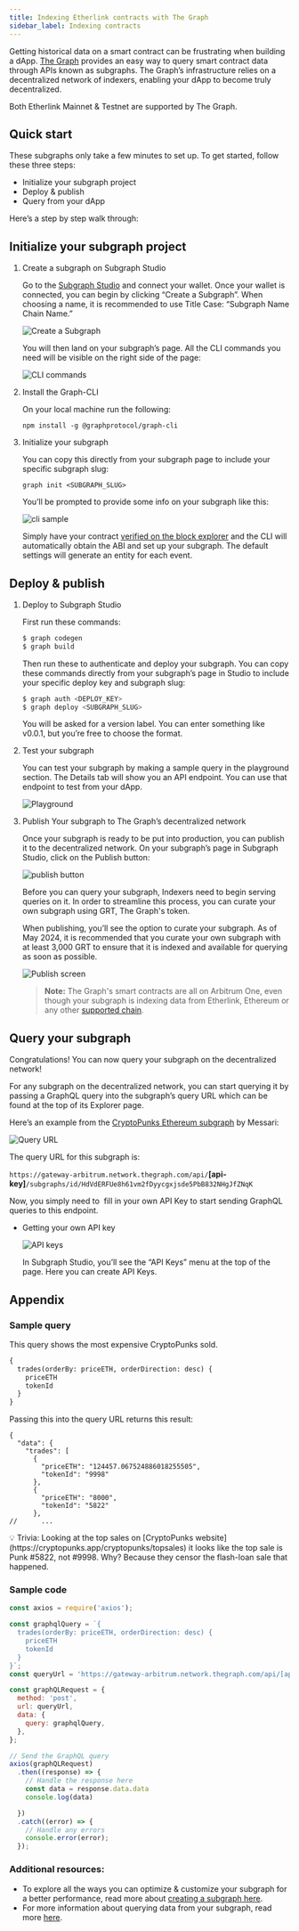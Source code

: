 ```yaml
---
title: Indexing Etherlink contracts with The Graph
sidebar_label: Indexing contracts
---
```



Getting historical data on a smart contract can be frustrating when building a dApp. [The Graph](https://thegraph.com/) provides an easy way to query smart contract data through APIs known as subgraphs. The Graph’s infrastructure relies on a decentralized network of indexers, enabling your dApp to become truly decentralized.

Both Etherlink Mainnet & Testnet are supported by The Graph. 

## Quick start

These subgraphs only take a few minutes to set up. To get started, follow these three steps:

 - Initialize your subgraph project
 - Deploy & publish
 - Query from your dApp

Here’s a step by step walk through:

## Initialize your subgraph project

1. Create a subgraph on Subgraph Studio⁠

    Go to the [Subgraph Studio](https://thegraph.com/studio/) and connect your wallet. Once your wallet is connected, you can begin by clicking “Create a Subgraph”. When choosing a name, it is recommended to use Title Case: “Subgraph Name Chain Name.”

    ![Create a Subgraph](/img/thegraph-studio-create-subgraph.png)

    You will then land on your subgraph’s page. All the CLI commands you need will be visible on the right side of the page:

    ![CLI commands](/img/thegraph-studio-cli-commands.png)


2. Install the Graph-CLI⁠

    On your local machine run the following:
    ```
    npm install -g @graphprotocol/graph-cli
    ```

3. Initialize your subgraph⁠

    You can copy this directly from your subgraph page to include your specific subgraph slug:
    ```
    graph init <SUBGRAPH_SLUG>
    ```
    You’ll be prompted to provide some info on your subgraph like this:

    ![cli sample](/img/thegraph-thegraph-cli-initialize-output.png)

    Simply have your contract [verified on the block explorer](https://docs.etherlink.com/building-on-etherlink/verifying-contracts) and the CLI will automatically obtain the ABI and set up your subgraph. The default settings will generate an entity for each event. 

## Deploy & publish

1. Deploy to Subgraph Studio⁠

    First run these commands:

    ```bash
    $ graph codegen
    $ graph build
    ```

    Then run these to authenticate and deploy your subgraph. You can copy these commands directly from your subgraph’s page in Studio to include your specific deploy key and subgraph slug:

    ```bash
    $ graph auth <DEPLOY_KEY>
    $ graph deploy <SUBGRAPH_SLUG>
    ```

    You will be asked for a version label. You can enter something like v0.0.1, but you’re free to choose the format.

2. Test your subgraph⁠

    You can test your subgraph by making a sample query in the playground section. The Details tab will show you an API endpoint. You can use that endpoint to test from your dApp.

    ![Playground](/img/thegraph-studio-playground.png)


3. Publish Your subgraph to The Graph’s decentralized network

    Once your subgraph is ready to be put into production, you can publish it to the decentralized network. On your subgraph’s page in Subgraph Studio, click on the Publish button:

    ![publish button](/img/thegraph-studio-publish-button.png)


    Before you can query your subgraph, Indexers need to begin serving queries on it. In order to streamline this process, you can curate your own subgraph using GRT, The Graph's token.

    When publishing, you’ll see the option to curate your subgraph. As of May 2024, it is recommended that you curate your own subgraph with at least 3,000 GRT to ensure that it is indexed and available for querying as soon as possible.

    ![Publish screen](/img/thegraph-studio-publish-modal.png)

    > **Note:** The Graph's smart contracts are all on Arbitrum One, even though your subgraph is indexing data from Etherlink, Ethereum or any other [supported chain](https://thegraph.com/docs/en/developing/supported-networks/). 

## Query your subgraph

Congratulations! You can now query your subgraph on the decentralized network!

For any subgraph on the decentralized network, you can start querying it by passing a GraphQL query into the subgraph’s query URL which can be found at the top of its Explorer page.

Here’s an example from the [CryptoPunks Ethereum subgraph](https://thegraph.com/explorer/subgraphs/HdVdERFUe8h61vm2fDyycHgxjsde5PbB832NHgJfZNqK) by Messari:

![Query URL](/img/thegraph-query-url.png)


The query URL for this subgraph is:

`https://gateway-arbitrum.network.thegraph.com/api/`**[api-key]**`/subgraphs/id/HdVdERFUe8h61vm2fDyycgxjsde5PbB832NHgJfZNqK`

Now, you simply need to  fill in your own API Key to start sending GraphQL queries to this endpoint.

 - Getting your own API key

    ![API keys](/img/thegraph-query-api-key.png)

    In Subgraph Studio, you’ll see the “API Keys” menu at the top of the page. Here you can create API Keys.

## Appendix

### Sample query

This query shows the most expensive CryptoPunks sold.

```graphql
{
  trades(orderBy: priceETH, orderDirection: desc) {
    priceETH
    tokenId
  }
}

```

Passing this into the query URL returns this result:

```
{
  "data": {
    "trades": [
      {
        "priceETH": "124457.067524886018255505",
        "tokenId": "9998"
      },
      {
        "priceETH": "8000",
        "tokenId": "5822"
      },
//      ...
```

<aside>
💡 Trivia: Looking at the top sales on [CryptoPunks website](https://cryptopunks.app/cryptopunks/topsales) it looks like the top sale is Punk #5822, not #9998. Why? Because they censor the flash-loan sale that happened.

</aside>

### Sample code

```jsx
const axios = require('axios');

const graphqlQuery = `{
  trades(orderBy: priceETH, orderDirection: desc) {
    priceETH
    tokenId
  }
}`;
const queryUrl = 'https://gateway-arbitrum.network.thegraph.com/api/[api-key]/subgraphs/id/HdVdERFUe8h61vm2fDyycHgxjsde5PbB832NHgJfZNqK'

const graphQLRequest = {
  method: 'post',
  url: queryUrl,
  data: {
    query: graphqlQuery,
  },
};

// Send the GraphQL query
axios(graphQLRequest)
  .then((response) => {
    // Handle the response here
    const data = response.data.data
    console.log(data)

  })
  .catch((error) => {
    // Handle any errors
    console.error(error);
  });
```

### Additional resources:

- To explore all the ways you can optimize & customize your subgraph for a better performance, read more about [creating a subgraph here](https://thegraph.com/docs/en/developing/creating-a-subgraph/).
- For more information about querying data from your subgraph, read more [here](https://thegraph.com/docs/en/querying/querying-the-graph/).